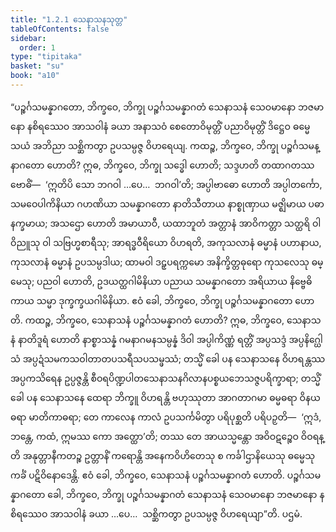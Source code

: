 ```yaml
---
title: "1.2.1 သေနာသနသုတ္တ"
tableOfContents: false
sidebar:
  order: 1
type: "tipitaka"
basket: "su"
book: "a10"
---
```



<DynamicBreadcrumb />

<Division number="11" book="a10">

<Paragraph number="50" book="a10">
“ပဉ္စင်္ဂသမန္နာဂတော, ဘိက္ခဝေ, ဘိက္ခု ပဉ္စင်္ဂသမန္နာဂတံ သေနာသနံ သေဝမာနော ဘဇမာနော နစိရဿေဝ အာသဝါနံ ခယာ အနာသဝံ စေတောဝိမုတ္တိံ ပညာဝိမုတ္တိံ ဒိဋ္ဌေဝ ဓမ္မေ သယံ အဘိညာ သစ္ဆိကတွာ ဥပသမ္ပဇ္ဇ ဝိဟရေယျ.
</Paragraph>

<Paragraph number="51" book="a10">
ကထဉ္စ, ဘိက္ခဝေ, ဘိက္ခု ပဉ္စင်္ဂသမန္နာဂတော ဟောတိ? ဣဓ, ဘိက္ခဝေ, ဘိက္ခု သဒ္ဓေါ ဟောတိ; သဒ္ဒဟတိ တထာဂတဿ ဗောဓိံ—  ‘ဣတိပိ သော ဘဂဝါ …ပေ…  ဘဂဝါ’တိ; အပ္ပါဗာဓော ဟောတိ အပ္ပါတင်္ကော, သမဝေပါကိနိယာ ဂဟဏိယာ သမန္နာဂတော နာတိသီတာယ နာစ္စုဏှာယ မဇ္ဈိမာယ ပဓာနက္ခမာယ; အသဌော ဟောတိ အမာယာဝီ, ယထာဘူတံ အတ္တာနံ အာဝိကတ္တာ သတ္ထရိ ဝါ ဝိညူသု ဝါ သဗြဟ္မစာရီသု; အာရဒ္ဓဝီရိယော ဝိဟရတိ, အကုသလာနံ ဓမ္မာနံ ပဟာနာယ, ကုသလာနံ ဓမ္မာနံ ဥပသမ္ပဒါယ; ထာမဝါ ဒဠှပရက္ကမော အနိက္ခိတ္တဓုရော ကုသလေသု ဓမ္မေသု; ပညဝါ ဟောတိ, ဥဒယတ္ထဂါမိနိယာ ပညာယ သမန္နာဂတော အရိယာယ နိဗ္ဗေဓိကာယ သမ္မာ ဒုက္ခက္ခယဂါမိနိယာ. ဧဝံ ခေါ, ဘိက္ခဝေ, ဘိက္ခု ပဉ္စင်္ဂသမန္နာဂတော ဟောတိ.
</Paragraph>

<Paragraph number="52" book="a10">
ကထဉ္စ, ဘိက္ခဝေ, သေနာသနံ ပဉ္စင်္ဂသမန္နာဂတံ ဟောတိ? ဣဓ, ဘိက္ခဝေ, သေနာသနံ နာတိဒူရံ ဟောတိ နာစ္စာသန္နံ ဂမနာဂမနသမ္ပန္နံ ဒိဝါ အပ္ပါကိဏ္ဏံ ရတ္တိံ အပ္ပသဒ္ဒံ အပ္ပနိဂ္ဃေါသံ အပ္ပဍံသမကသဝါတာတပသရီသပသမ္ဖဿံ; တသ္မိံ ခေါ ပန သေနာသနေ ဝိဟရန္တဿ အပ္ပကသိရေန ဥပ္ပဇ္ဇန္တိ စီဝရပိဏ္ဍပါတသေနာသနဂိလာနပစ္စယဘေသဇ္ဇပရိက္ခာရာ; တသ္မိံ ခေါ ပန သေနာသနေ ထေရာ ဘိက္ခူ ဝိဟရန္တိ ဗဟုဿုတာ အာဂတာဂမာ ဓမ္မဓရာ ဝိနယဓရာ မာတိကာဓရာ; တေ ကာလေန ကာလံ ဥပသင်္ကမိတွာ ပရိပုစ္ဆတိ ပရိပဉှတိ—  ‘ဣဒံ, ဘန္တေ, ကထံ, ဣမဿ ကော အတ္ထော’တိ; တဿ တေ အာယသ္မန္တော အဝိဝဋဉ္စေဝ ဝိဝရန္တိ အနုတ္တာနီကတဉ္စ ဥတ္တာနိံ ကရောန္တိ အနေကဝိဟိတေသု စ ကင်္ခါဌာနိယေသု ဓမ္မေသု ကင်္ခံ ပဋိဝိနောဒေန္တိ. ဧဝံ ခေါ, ဘိက္ခဝေ, သေနာသနံ ပဉ္စင်္ဂသမန္နာဂတံ ဟောတိ. ပဉ္စင်္ဂသမန္နာဂတော ခေါ, ဘိက္ခဝေ, ဘိက္ခု ပဉ္စင်္ဂသမန္နာဂတံ သေနာသနံ သေဝမာနော ဘဇမာနော နစိရဿေဝ အာသဝါနံ ခယာ …ပေ…  သစ္ဆိကတွာ ဥပသမ္ပဇ္ဇ ဝိဟရေယျာ”တိ.

</Paragraph>
</Division>

<Paragraph number="53" type="center" book="a10">
ပဌမံ.
</Paragraph>